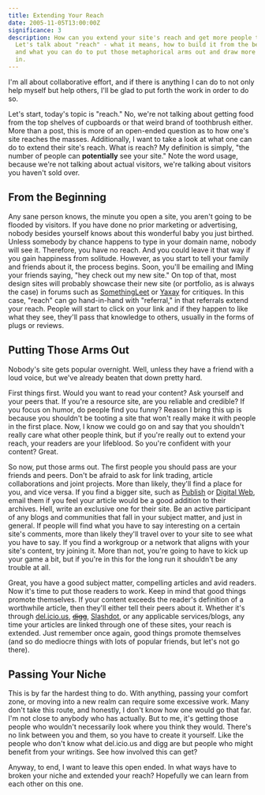 ```yaml
---
title: Extending Your Reach
date: 2005-11-05T13:00:00Z
significance: 3
description: How can you extend your site's reach and get more people to see it?
  Let's talk about "reach" - what it means, how to build it from the beginning,
  and what you can do to put those metaphorical arms out and draw more people
  in.
---
```


I'm all about collaborative effort, and if there is anything I can do to not only help myself but help others, I'll be glad to put forth the work in order to do so.

Let's start, today's topic is "reach." No, we're not talking about getting food from the top shelves of cupboards or that weird brand of toothbrush either. More than a post, this is more of an open-ended question as to how one's site reaches the masses. Additionally, I want to take a look at what one can do to extend their site's reach. What is reach? My definition is simply, "the number of people can **potentially** see your site." Note the word usage, because we're not talking about actual visitors, we're talking about visitors you haven't sold over.

## From the Beginning

Any sane person knows, the minute you open a site, you aren't going to be flooded by visitors. If you have done no prior marketing or advertising, nobody besides yourself knows about this wonderful baby you just birthed. Unless somebody by chance happens to type in your domain name, nobody will see it. Therefore, you have no reach. And you could leave it that way if you gain happiness from solitude. However, as you start to tell your family and friends about it, the process begins. Soon, you'll be emailing and IMing your friends saying, "hey check out my new site." On top of that, most design sites will probably showcase their new site (or portfolio, as is always the case) in forums such as [SomethingLeet][1] or [Yaxay][2] for critiques. In this case, "reach" can go hand-in-hand with "referral," in that referrals extend your reach. People will start to click on your link and if they happen to like what they see, they'll pass that knowledge to others, usually in the forms of plugs or reviews.

## Putting Those Arms Out

Nobody's site gets popular overnight. Well, unless they have a friend with a loud voice, but we've already beaten that down pretty hard.

First things first. Would you want to read your content? Ask yourself and your peers that. If you're a resource site, are you reliable and credible? If you focus on humor, do people find you funny? Reason I bring this up is because you shouldn't be tooting a site that won't really make it with people in the first place. Now, I know we could go on and say that you shouldn't really care what other people think, but if you're really out to extend your reach, your readers are your lifeblood. So you're confident with your content? Great.

So now, put those arms out. The first people you should pass are your friends and peers. Don't be afraid to ask for link trading, article collaborations and joint projects. More than likely, they'll find a place for you, and vice versa. If you find a bigger site, such as [Publish][3] or [Digital Web][4], email them if you feel your article would be a good addition to their archives. Hell, write an exclusive one for their site. Be an active participant of any blogs and communities that fall in your subject matter, and just in general. If people will find what you have to say interesting on a certain site's comments, more than likely they'll travel over to your site to see what you have to say. If you find a workgroup or a network that aligns with your site's content, try joining it. More than not, you're going to have to kick up your game a bit, but if you're in this for the long run it shouldn't be any trouble at all.

Great, you have a good subject matter, compelling articles and avid readers. Now it's time to put those readers to work. Keep in mind that good things promote themselves. If your content exceeds the reader's definition of a worthwhile article, then they'll either tell their peers about it. Whether it's through [del.icio.us][5], <del>[digg][6]</del>, [Slashdot][7], or any applicable services/blogs, any time your articles are linked through one of these sites, your reach is extended. Just remember once again, good things promote themselves (and so do mediocre things with lots of popular friends, but let's not go there).

## Passing Your Niche

This is by far the hardest thing to do. With anything, passing your comfort zone, or moving into a new realm can require some excessive work. Many don't take this route, and honestly, I don't know how one would go that far. I'm not close to anybody who has actually. But to me, it's getting those people who wouldn't necessarily look where you think they would. There's no link between you and them, so you have to create it yourself. Like the people who don't know what del.icio.us and digg are but people who might benefit from your writings. See how involved this can get?

Anyway, to end, I want to leave this open ended. In what ways have to broken your niche and extended your reach? Hopefully we can learn from each other on this one.

[1]: http://www.somethingleet.com/
[2]: http://www.yaxay.com/
[3]: http://publish.com/
[4]: http://digital-web.com/
[5]: http://del.icio.us/
[6]: http://digg.com/
[7]: http://slashdot.com/
